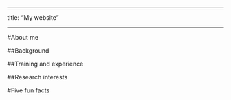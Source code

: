 
---

title: "My website"

---

#About me

##Background

##Training and experience

##Research interests

#Five fun facts



